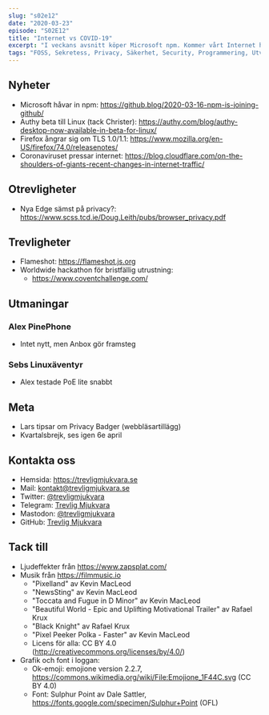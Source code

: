 ```yaml
---
slug: "s02e12"
date: "2020-03-23"
episode: "S02E12"
title: "Internet vs COVID-19"
excerpt: "I veckans avsnitt köper Microsoft npm. Kommer vårt Internet hålla för påtryckningarna från Coronaviruset? Detta och mycket mer i säsongens sista avsnitt av Trevlig Mjukvara."
tags: "FOSS, Sekretess, Privacy, Säkerhet, Security, Programmering, Utveckling, RaspberryPi, PinePhone, Technology, Linux, Open Source, Microsoft, Authy, Firefox, Cloudflare, Edge, Anbox, Privacy Badger"
---
```



<SEO title="S02E12 - Internet vs COVID-19" />
<Player src="https://aphid.fireside.fm/d/1437767933/e86366d5-e25c-4aab-9a13-33b7144ac160/b4df4f55-9c40-45de-a8ed-3959dd7ce94d.mp3" />

## Nyheter

- Microsoft håvar in npm: https://github.blog/2020-03-16-npm-is-joining-github/
- Authy beta till Linux (tack Christer): https://authy.com/blog/authy-desktop-now-available-in-beta-for-linux/
- Firefox ångrar sig om TLS 1.0/1.1: https://www.mozilla.org/en-US/firefox/74.0/releasenotes/
- Coronaviruset pressar internet: https://blog.cloudflare.com/on-the-shoulders-of-giants-recent-changes-in-internet-traffic/

## Otrevligheter

- Nya Edge sämst på privacy?: https://www.scss.tcd.ie/Doug.Leith/pubs/browser_privacy.pdf

## Trevligheter

- Flameshot: https://flameshot.js.org
- Worldwide hackathon för bristfällig utrustning:
  - https://www.coventchallenge.com/

## Utmaningar

### Alex PinePhone

- Intet nytt, men Anbox gör framsteg

### Sebs Linuxäventyr

- Alex testade PoE lite snabbt

## Meta

- Lars tipsar om Privacy Badger (webbläsartillägg)
- Kvartalsbrejk, ses igen 6e april

## Kontakta oss

- Hemsida: https://trevligmjukvara.se
- Mail: kontakt@trevligmjukvara.se
- Twitter: [@trevligmjukvara](https://twitter.com/trevligmjukvara)
- Telegram: [Trevlig Mjukvara](https://t.me/trevligmjukvara)
- Mastodon: [@trevligmjukvara](https://mastodon.linuxkompis.se/@trevligmjukvara)
- GitHub: [Trevlig Mjukvara](https://github.com/trevligmjukvara)

## Tack till

- Ljudeffekter från https://www.zapsplat.com/
- Musik från https://filmmusic.io
  - "Pixelland" av Kevin MacLeod
  - "NewsSting" av Kevin MacLeod
  - "Toccata and Fugue in D Minor" av Kevin MacLeod
  - "Beautiful World - Epic and Uplifting Motivational Trailer" av Rafael Krux
  - "Black Knight" av Rafael Krux
  - "Pixel Peeker Polka - Faster" av Kevin MacLeod
  - Licens för alla: CC BY 4.0 (http://creativecommons.org/licenses/by/4.0/)
- Grafik och font i loggan:
  - Ok-emoji: emojione version 2.2.7, https://commons.wikimedia.org/wiki/File:Emojione_1F44C.svg (CC BY 4.0)
  - Font: Sulphur Point av Dale Sattler, https://fonts.google.com/specimen/Sulphur+Point (OFL)
